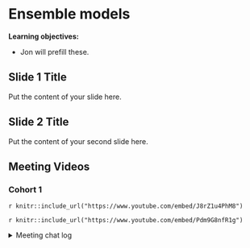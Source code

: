 # Ensemble models

**Learning objectives:**

- Jon will prefill these.

## Slide 1 Title

Put the content of your slide here.

## Slide 2 Title

Put the content of your second slide here.

## Meeting Videos

### Cohort 1

`r knitr::include_url("https://www.youtube.com/embed/J8rZ1u4PhM8")`

`r knitr::include_url("https://www.youtube.com/embed/Pdm9G8nfR1g")`

<details>
  <summary> Meeting chat log </summary>
  
```
# 2021-05-25 Preview with Asmae Toumi
00:07:45	tan-iphone:	timed with an audience
00:08:00	tan-iphone:	did you get the cursive IDE set up?
00:11:00	Tony ElHabr:	yup! victor mono is the secret
00:18:44	tan-iphone:	foreach
00:18:47	tan-iphone:	or future or something
00:18:53	Marschall Furman (he/him):	parallel package
00:19:55	Jim Gruman:	all_cores <- parallelly::availableCores(omit = 1)
future::plan("multisession", workers = all_cores) # on Windows
00:47:55	tan-iphone:	"you'll learn when you grow up"

# 2021-06-01 Preview with Tony ElHabr
00:08:56	Jon Harmon:	Like tensorflow but very few insane installation issues: https://github.com/mlverse/torch
00:23:46	Daryn Ramsden:	Is it multinom_reg because there’s a logistic regression under the hood?
00:25:18	Jon Harmon:	I think so, as far as google is telling me.
00:27:19	Asmae Toumi:	Max’s quote: “One other note that is in the upcoming ensemble chapter about racing and stacking... the stack can only use the candidates that had the complete set of resamples done. With racing, it works fast by avoiding using all of the resamples for candidates that show poor performance. If the racing method quickly gets down to one tuning parameter set, that is the only candidate that can be added to the data stack (since it has the whole set of resamples.”
00:27:26	Pavitra:	Why is there a rank jump from 2  to 12?
00:27:51	Jon Harmon:	By model. It's showing the top 2 of each.
00:28:00	Daryn Ramsden:	ohhhh
00:28:35	Jon Harmon:	Er not by model per se but by... some combo....
00:28:41	Daryn Ramsden:	So models ranked 3-11 are also rf?
00:31:58	Asmae Toumi:	i’d be curious to see the stacks results without tune race anova
00:33:16	Jon Harmon:	beepr always reminds me of this silliness that I had running a year and a half ago or so when Max had mentioned {tune} somewhere but the repo was still private... and it exactly solved something I was working on so I wanted to know as soon as it was public:
tune_check <- httr::GET(
  url = "https://github.com/tidymodels/tune"
)
while (httr::status_code(tune_check) == 404) {
  Sys.sleep(15*60)
  tune_check <- httr::GET(
    url = "https://github.com/tidymodels/tune"
  )
}
beepr::beep(8)
00:58:21	Asmae Toumi:	Tony hive forever
00:58:48	Asmae Toumi:	Can you send the code and data? I want to understand it better too
01:00:11	Pavitra:	Ledell
01:00:13	Asmae Toumi:	Erin LeDell is a legend
01:00:22	Asmae Toumi:	It was so funny
01:01:53	Pavitra:	Thank you Tony!! This was awesome
01:01:54	Jim Gruman:	thank you!!
01:02:00	Andrew G. Farina:	Thank you Tony!

```
</details>

